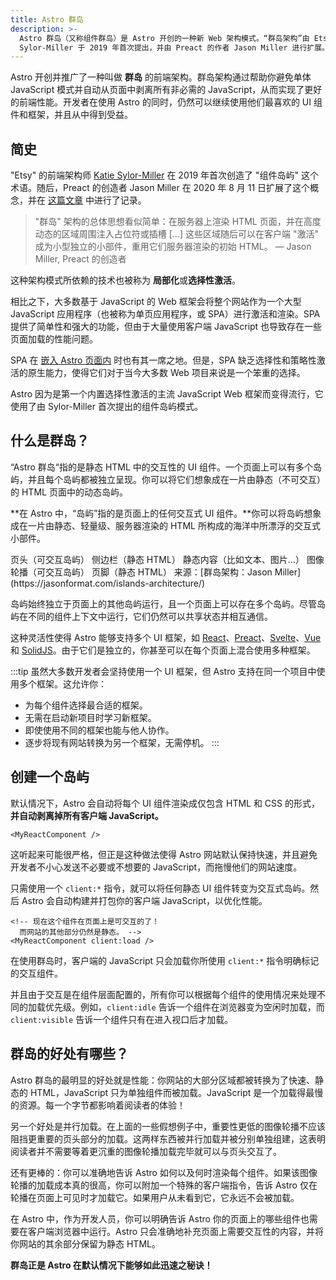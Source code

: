 ```yaml
---
title: Astro 群岛
description: >-
  Astro 群岛（又称组件群岛）是 Astro 开创的一种新 Web 架构模式。“群岛架构”由 Etsy 前端架构工程师 Katie
  Sylor-Miller 于 2019 年首次提出，并由 Preact 的作者 Jason Miller 进行扩展。
---
```


Astro 开创并推广了一种叫做 **群岛** 的前端架构。群岛架构通过帮助你避免单体 JavaScript 模式并自动从页面中剥离所有非必需的 JavaScript，从而实现了更好的前端性能。开发者在使用 Astro 的同时，仍然可以继续使用他们最喜欢的 UI 组件和框架，并且从中得到受益。

## 简史

"Etsy" 的前端架构师 [Katie Sylor-Miller](https://twitter.com/ksylor) 在 2019 年首次创造了 "组件岛屿" 这个术语。随后，Preact 的创造者 Jason Miller 在 2020 年 8 月 11 日扩展了这个概念，并在 [这篇文章](https://jasonformat.com/islands-architecture/) 中进行了记录。

> "群岛" 架构的总体思想看似简单：在服务器上渲染 HTML 页面，并在高度动态的区域周围注入占位符或插槽 [...] 这些区域随后可以在客户端 "激活" 成为小型独立的小部件，重用它们服务器渲染的初始 HTML。
> — Jason Miller, Preact 的创造者

这种架构模式所依赖的技术也被称为 **局部化**或**选择性激活**。

相比之下，大多数基于 JavaScript 的 Web 框架会将整个网站作为一个大型 JavaScript 应用程序（也被称为单页应用程序，或 SPA）进行激活和渲染。SPA 提供了简单性和强大的功能，但由于大量使用客户端 JavaScript 也导致存在一些页面加载的性能问题。

SPA 在 [嵌入 Astro 页面内](/zh-cn/guides/migrate-to-astro/from-create-react-app/) 时也有其一席之地。但是，SPA 缺乏选择性和策略性激活的原生能力，使得它们对于当今大多数 Web 项目来说是一个笨重的选择。

Astro 因为是第一个内置选择性激活的主流 JavaScript Web 框架而变得流行，它使用了由 Sylor-Miller 首次提出的组件岛屿模式。

## 什么是群岛？

“Astro 群岛“指的是静态 HTML 中的交互性的 UI 组件。一个页面上可以有多个岛屿，并且每个岛屿都被独立呈现。你可以将它们想象成在一片由静态（不可交互）的 HTML 页面中的动态岛屿。

**在 Astro 中，“岛屿”指的是页面上的任何交互式 UI 组件。**你可以将岛屿想象成在一片由静态、轻量级、服务器渲染的 HTML 所构成的海洋中所漂浮的交互式小部件。

<IslandsDiagram>
    <Fragment slot="headerApp">页头（可交互岛屿）</Fragment>
    <Fragment slot="sidebarApp">侧边栏（静态 HTML）</Fragment>
    <Fragment slot="main">
        静态内容（比如文本、图片...）
    </Fragment>
    <Fragment slot="carouselApp">图像轮播（可交互岛屿）</Fragment>
    <Fragment slot="footer">页脚（静态 HTML）</Fragment>
    <Fragment slot="source">来源：[群岛架构：Jason Miller](https://jasonformat.com/islands-architecture/)</Fragment>
</IslandsDiagram>

岛屿始终独立于页面上的其他岛屿运行，且一个页面上可以存在多个岛屿。尽管岛屿在不同的组件上下文中运行，它们仍然可以共享状态并相互通信。

这种灵活性使得 Astro 能够支持多个 UI 框架，如 [React](https://react.dev/)、[Preact](https://preactjs.com/)、[Svelte](https://svelte.dev/)、[Vue](https://vuejs.org/) 和 [SolidJS](https://www.solidjs.com/)。由于它们是独立的，你甚至可以在每个页面上混合使用多种框架。

:::tip
虽然大多数开发者会坚持使用一个 UI 框架，但 Astro 支持在同一个项目中使用多个框架。这允许你：

- 为每个组件选择最合适的框架。
- 无需在启动新项目时学习新框架。
- 即使使用不同的框架也能与他人协作。
- 逐步将现有网站转换为另一个框架，无需停机。
:::

## 创建一个岛屿

默认情况下，Astro 会自动将每个 UI 组件渲染成仅包含 HTML 和 CSS 的形式，**并自动剥离掉所有客户端 JavaScript。**

```astro title="src/pages/index.astro"
<MyReactComponent />
```

这听起来可能很严格，但正是这种做法使得 Astro 网站默认保持快速，并且避免开发者不小心发送不必要或不想要的 JavaScript，而拖慢他们的网站速度。

只需使用一个 `client:*` 指令，就可以将任何静态 UI 组件转变为交互式岛屿。然后 Astro 会自动构建并打包你的客户端 JavaScript，以优化性能。

```astro title="src/pages/index.astro" ins="client:load"
<!-- 现在这个组件在页面上是可交互的了！
  而网站的其他部分仍然是静态。 -->
<MyReactComponent client:load />
```

在使用群岛时，客户端的 JavaScript 只会加载你所使用 `client:*` 指令明确标记的交互组件。

并且由于交互是在组件层面配置的，所有你可以根据每个组件的使用情况来处理不同的加载优先级。例如，`client:idle` 告诉一个组件在浏览器变为空闲时加载，而 `client:visible` 告诉一个组件只有在进入视口后才加载。

## 群岛的好处有哪些？

Astro 群岛的最明显的好处就是性能：你网站的大部分区域都被转换为了快速、静态的 HTML，JavaScript 只为单独组件而被加载。JavaScript 是一个加载得最慢的资源。每一个字节都影响着阅读者的体验！

另一个好处是并行加载。在上面的一些假想例子中，重要性更低的图像轮播不应该阻挡更重要的页头部分的加载。这两样东西被并行加载并被分别单独组建，这表明阅读者并不需要等着更沉重的图像轮播加载完毕就可以与页头交互了。

还有更棒的：你可以准确地告诉 Astro 如何以及何时渲染每个组件。如果该图像轮播的加载成本真的很高，你可以附加一个特殊的客户端指令，告诉 Astro 仅在轮播在页面上可见时才加载它。如果用户从未看到它，它永远不会被加载。

在 Astro 中，作为开发人员，你可以明确告诉 Astro 你的页面上的哪些组件也需要在客户端浏览器中运行。Astro 只会准确地补充页面上需要交互性的内容，并将你网站的其余部分保留为静态 HTML。

**群岛正是 Astro 在默认情况下能够如此迅速之秘诀！**
